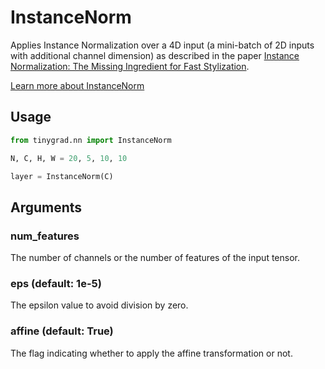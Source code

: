 # InstanceNorm

Applies Instance Normalization over a 4D input (a mini-batch of 2D inputs with additional channel dimension) as described in the paper [Instance Normalization: The Missing Ingredient for Fast Stylization](https://arxiv.org/abs/1607.08022).

[Learn more about InstanceNorm](https://gaoxiangluo.github.io/2021/08/01/Group-Norm-Batch-Norm-Instance-Norm-which-is-better/)

## Usage
```python copy
from tinygrad.nn import InstanceNorm 

N, C, H, W = 20, 5, 10, 10

layer = InstanceNorm(C)
```

## Arguments

### num_features

The number of channels or the number of features of the input tensor.

### eps (default: 1e-5)

The epsilon value to avoid division by zero.

### affine (default: True)

The flag indicating whether to apply the affine transformation or not.